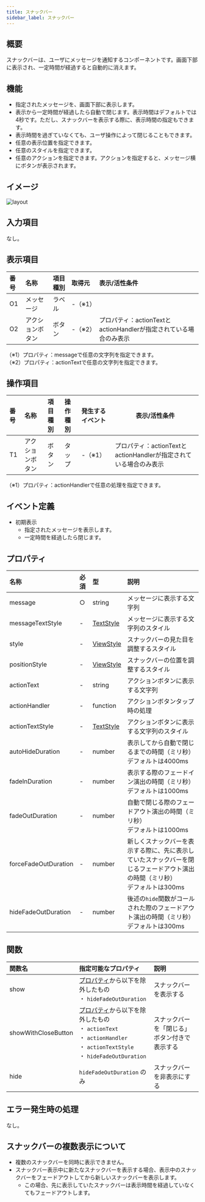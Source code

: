 ```yaml
---
title: スナックバー
sidebar_label: スナックバー
---
```

## 概要

スナックバーは、ユーザにメッセージを通知するコンポーネントです。画面下部に表示され、一定時間が経過すると自動的に消えます。

## 機能

- 指定されたメッセージを、画面下部に表示します。
- 表示から一定時間が経過したら自動で閉じます。表示時間はデフォルトでは4秒です。ただし、スナックバーを表示する際に、表示時間の指定もできます。
- 表示時間を過ぎていなくても、ユーザ操作によって閉じることもできます。
- 任意の表示位置を指定できます。
- 任意のスタイルを指定できます。
- 任意のアクションを指定できます。アクションを指定すると、メッセージ横にボタンが表示されます。

## イメージ

![layout](./layout.drawio.png)

## 入力項目

なし。

## 表示項目

| 番号 | 名称          | 項目種別    | 取得元               | 表示/活性条件                                 |
|:----|:--------------|:-----------|:--------------------|:--------------------------------------------|
| O1  | メッセージ      | ラベル     | -（※1）               |                                            |
| O2  | アクションボタン  | ボタン      | -（※2）              | プロパティ：actionTextとactionHandlerが指定されている場合のみ表示 |
（※1）プロパティ：messageで任意の文字列を指定できます。<br />
（※2）プロパティ：actionTextで任意の文字列を指定できます。

## 操作項目

| 番号 | 名称        | 項目種別    | 操作種別   | 発生するイベント   | 表示/活性条件                               |
|:----|:------------|:-----------|:----------|:----------------|-------------------------------------------|
| T1  | アクションボタン | ボタン    | タップ    | -（※1）| プロパティ：actionTextとactionHandlerが指定されている場合のみ表示 |
（※1）プロパティ：actionHandlerで任意の処理を指定できます。

## イベント定義

- 初期表示
  - 指定されたメッセージを表示します。
  - 一定時間を経過したら閉じます。

## プロパティ

| 名称           | 必須 | 型     | 説明                                                   |
|:--------------|:-----|:-------|:------------------------------------------------------|
| message       | ○    | string | メッセージに表示する文字列                                |
| messageTextStyle       | -    | [TextStyle][] | メッセージに表示する文字列のスタイル        |
| style       | -    | [ViewStyle][] | スナックバーの見た目を調整するスタイル                  |
| positionStyle       | -    | [ViewStyle][] | スナックバーの位置を調整するスタイル |
| actionText       | -    | string | アクションボタンに表示する文字列                       |
| actionHandler       | -    | function | アクションボタンタップ時の処理            |
| actionTextStyle       | -    | [TextStyle][] | アクションボタンに表示する文字列のスタイル           |
| autoHideDuration       | -    | number | 表示してから自動で閉じるまでの時間（ミリ秒）<br />デフォルトは4000ms   |
| fadeInDuration       | -    | number | 表示する際のフェードイン演出の時間（ミリ秒）<br />デフォルトは1000ms                         |
| fadeOutDuration       | -    | number | 自動で閉じる際のフェードアウト演出の時間（ミリ秒）<br />デフォルトは1000ms                    |
| forceFadeOutDuration       | -    | number | 新しくスナックバーを表示する際に、先に表示していたスナックバーを閉じるフェードアウト演出の時間（ミリ秒）<br />デフォルトは300ms              |
| hideFadeOutDuration       | -    | number | 後述の`hide`関数がコールされた際のフェードアウト演出の時間（ミリ秒）<br />デフォルトは300ms |

## 関数


| 関数名 | 指定可能なプロパティ |  説明 |
|:--------|:-------------------|:------|
| show | [プロパティ][]から以下を除外したもの<br />・ `hideFadeOutDuration` | スナックバーを表示する |
| showWithCloseButton | [プロパティ][]から以下を除外したもの<br />・ `actionText`<br />・ `actionHandler`<br />・ `actionTextStyle`<br />・ `hideFadeOutDuration`  | スナックバーを「閉じる」ボタン付きで表示する |
| hide | `hideFadeOutDuration` のみ | スナックバーを非表示にする |

## エラー発生時の処理

なし。

## スナックバーの複数表示について

- 複数のスナックバーを同時に表示できません。
- スナックバー表示中に新たなスナックバーを表示する場合、表示中のスナックバーをフェードアウトしてから新しいスナックバーを表示します。
  - この場合、先に表示していたスナックバーは表示時間を経過していなくてもフェードアウトします。

<!-- link定義を使う場合は以下に記載する -->
[ViewStyle]: https://reactnative.dev/docs/view-style-props
[TextStyle]: https://reactnative.dev/docs/text-style-props
[プロパティ]: /react-native/santoku/design/screen-specs/common-parts/snackbar/overview#プロパティ
